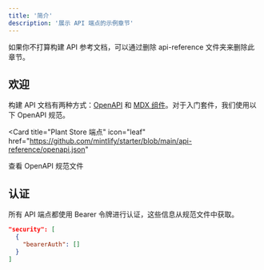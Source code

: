 ```yaml
---
title: '简介'
description: '展示 API 端点的示例章节'
---
```


<Note>
  如果你不打算构建 API 参考文档，可以通过删除 api-reference 文件夹来删除此章节。
</Note>

## 欢迎

构建 API 文档有两种方式：[OpenAPI](https://mintlify.com/docs/api-playground/openapi/setup) 和 [MDX 组件](https://mintlify.com/docs/api-playground/mdx/configuration)。对于入门套件，我们使用以下 OpenAPI 规范。

<Card
  title="Plant Store 端点"
  icon="leaf"
  href="https://github.com/mintlify/starter/blob/main/api-reference/openapi.json"
>
  查看 OpenAPI 规范文件
</Card>

## 认证

所有 API 端点都使用 Bearer 令牌进行认证，这些信息从规范文件中获取。

```json
"security": [
  {
    "bearerAuth": []
  }
]
```
